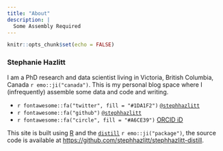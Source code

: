 ```yaml
---
title: "About"
description: |
  Some Assembly Required
---
```


```r
knitr::opts_chunk$set(echo = FALSE)
```


### Stephanie Hazlitt

I am a PhD research and data scientist living in Victoria, British Columbia, Canada `r emo::ji("canada")`. This is my personal blog space where I (infrequently) assemble some data and code and writing.

  - `r fontawesome::fa("twitter", fill = "#1DA1F2")` [`@stephhazlitt`](https://www.twitter.com/stephhazlitt)
  - `r fontawesome::fa("github")` [`@stephhazlitt`](https://www.github.com/stephhazlitt)
  - `r fontawesome::fa("circle", fill = "#A6CE39")` [ORCID iD](https://orcid.org/0000-0002-3161-2304)
  
This site is built using [R](https://www.r-project.org/) and the [`distill`](https://rstudio.github.io/distill/) `r emo::ji("package")`, the source code is available at [https://github.com/stephhazlitt/stephhazlitt-distill](https://github.com/stephhazlitt/stephhazlitt-distill).
  